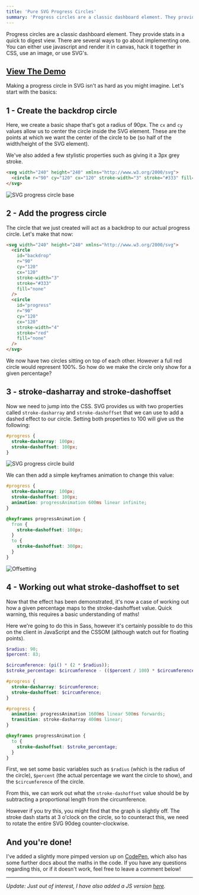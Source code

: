 ```yaml
---
title: 'Pure SVG Progress Circles'
summary: 'Progress circles are a classic dashboard element. They provide stats in a quick to digest view'
---
```


Progress circles are a classic dashboard element. They provide stats in a quick to digest view. There are several ways to go about implementing one. You can either use javascript and render it in canvas, hack it together in CSS, use an image, or use SVG's.

## [View The Demo](http://codepen.io/alexpate/pen/NNBEoq)

Making a progress circle in SVG isn't as hard as you might imagine. Let's start with the basics:

## 1 - Create the backdrop circle

Here, we create a basic shape that's got a radius of 90px. The `cx` and `cy` values allow us to center the circle inside the SVG element. These are the points at which we want the center of the circle to be (so half of the width/height of the SVG element).

We've also added a few stylistic properties such as giving it a 3px grey stroke.

```html
<svg width="240" height="240" xmlns="http://www.w3.org/2000/svg">
  <circle r="90" cy="120" cx="120" stroke-width="3" stroke="#333" fill="none" />
</svg>
```

![SVG progress circle base](/posts/2016-04-12-pure-svg-progress-circles/svg_progress_circle_one.png)

## 2 - Add the progress circle

The circle that we just created will act as a backdrop to our actual progress circle. Let's make that now:

```html
<svg width="240" height="240" xmlns="http://www.w3.org/2000/svg">
  <circle
    id="backdrop"
    r="90"
    cy="120"
    cx="120"
    stroke-width="3"
    stroke="#333"
    fill="none"
  />
  <circle
    id="progress"
    r="90"
    cy="120"
    cx="120"
    stroke-width="4"
    stroke="red"
    fill="none"
  />
</svg>
```

We now have two circles sitting on top of each other. However a full red circle would represent 100%. So how do we make the circle only show for a given percentage?

## 3 - stroke-dasharray and stroke-dashoffset

Now we need to jump into the CSS. SVG provides us with two properties called `stroke-dasharray` and `stroke-dashoffset` that we can use to add a dashed effect to our circle. Setting both properties to 100 will give us the following:

```css
#progress {
  stroke-dasharray: 100px;
  stroke-dashoffset: 100px;
}
```

![SVG progress circle build](/posts/2016-04-12-pure-svg-progress-circles/svg_progress_circle_two.png)

We can then add a simple keyframes animation to change this value:

```css
#progress {
  stroke-dasharray: 100px;
  stroke-dashoffset: 100px;
  animation: progressAnimation 600ms linear infinite;
}

@keyframes progressAnimation {
  from {
    stroke-dashoffset: 100px;
  }
  to {
    stroke-dashoffset: 300px;
  }
}
```

![Offsetting](/posts/2016-04-12-pure-svg-progress-circles/svg_progress_offset.gif)

## 4 - Working out what stroke-dashoffset to set

Now that the effect has been demonstrated, it's now a case of working out how a given percentage maps to the stroke-dashoffset value. Quick warning, this requires a basic understanding of maths!

Here we're going to do this in Sass, however it's certainly possible to do this on the client in JavaScript and the CSSOM (although watch out for floating points).

```scss
$radius: 90;
$percent: 83;

$circumference: (pi() * (2 * $radius));
$stroke_percentage: $circumference - (($percent / 100) * $circumference);

#progress {
  stroke-dasharray: $circumference;
  stroke-dashoffset: $circumference;
}

#progress {
  animation: progressAnimation 1600ms linear 500ms forwards;
  transition: stroke-dasharray 400ms linear;
}

@keyframes progressAnimation {
  to {
    stroke-dashoffset: $stroke_percentage;
  }
}
```

First, we set some basic variables such as `$radius` (which is the radius of the circle), `$percent` (the actual percentage we want the circle to show), and the `$circumference` of the circle.

From this, we can work out what the `stroke-dashoffset` value should be by subtracting a proportional length from the circumference.

However if you try this, you might find that the graph is slightly off. The stroke dash starts at 3 o'clock on the circle, so to counteract this, we need to rotate the entire SVG 90deg counter-clockwise.

## And you're done!

I've added a slightly more pimped version up on [CodePen](http://codepen.io/alexpate/pen/NNBEoq), which also has some further docs about the maths in the code. If you have any questions regarding this, or if it doesn't work, feel free to leave a comment below!

---

_Update: Just out of interest, I have also added a JS version [here](http://codepen.io/alexpate/pen/wGxVZd)._
